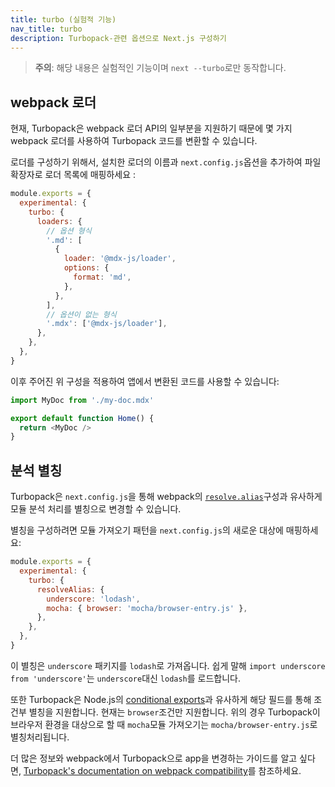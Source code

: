 ```yaml
---
title: turbo (실험적 기능)
nav_title: turbo
description: Turbopack-관련 옵션으로 Next.js 구성하기
---
```


> **주의**: 해당 내용은 실험적인 기능이며 `next --turbo`로만 동작합니다.

## webpack 로더

현재, Turbopack은 webpack 로더 API의 일부분을 지원하기 때문에 몇 가지 webpack 로더를 사용하여 Turbopack 코드를 변환할 수 있습니다.

로더를 구성하기 위해서, 설치한 로더의 이름과 `next.config.js`옵션을 추가하여 파일 확장자로 로더 목록에 매핑하세요 :

```js filename="next.config.js"
module.exports = {
  experimental: {
    turbo: {
      loaders: {
        // 옵션 형식
        '.md': [
          {
            loader: '@mdx-js/loader',
            options: {
              format: 'md',
            },
          },
        ],
        // 옵션이 없는 형식
        '.mdx': ['@mdx-js/loader'],
      },
    },
  },
}
```

이후 주어진 위 구성을 적용하여 앱에서 변환된 코드를 사용할 수 있습니다:

```js
import MyDoc from './my-doc.mdx'

export default function Home() {
  return <MyDoc />
}
```

## 분석 별칭

Turbopack은 `next.config.js`을 통해 webpack의 [`resolve.alias`](https://webpack.js.org/configuration/resolve/#resolvealias)구성과 유사하게 모듈 분석 처리를 별칭으로 변경할 수 있습니다.

별칭을 구성하려면 모듈 가져오기 패턴을 `next.config.js`의 새로운 대상에 매핑하세요:

```js filename="next.config.js"
module.exports = {
  experimental: {
    turbo: {
      resolveAlias: {
        underscore: 'lodash',
        mocha: { browser: 'mocha/browser-entry.js' },
      },
    },
  },
}
```

이 별칭은 `underscore` 패키지를 `lodash`로 가져옵니다. 쉽게 말해 `import underscore from 'underscore'`는 `underscore`대신 `lodash`를 로드합니다.

또한 Turbopack은 Node.js의 [conditional exports](https://nodejs.org/docs/latest-v18.x/api/packages.html#conditional-exports)과 유사하게 해당 필드를 통해 조건부 별칭을 지원합니다. 현재는 `browser`조건만 지원합니다. 위의 경우 Turbopack이 브라우저 환경을 대상으로 할 때 `mocha`모듈 가져오기는 `mocha/browser-entry.js`로 별칭처리됩니다.

더 많은 정보와 webpack에서 Turbopack으로 app을 변경하는 가이드를 알고 싶다면, [Turbopack's documentation on webpack compatibility](https://turbo.build/pack/docs/migrating-from-webpack)를 참조하세요.
